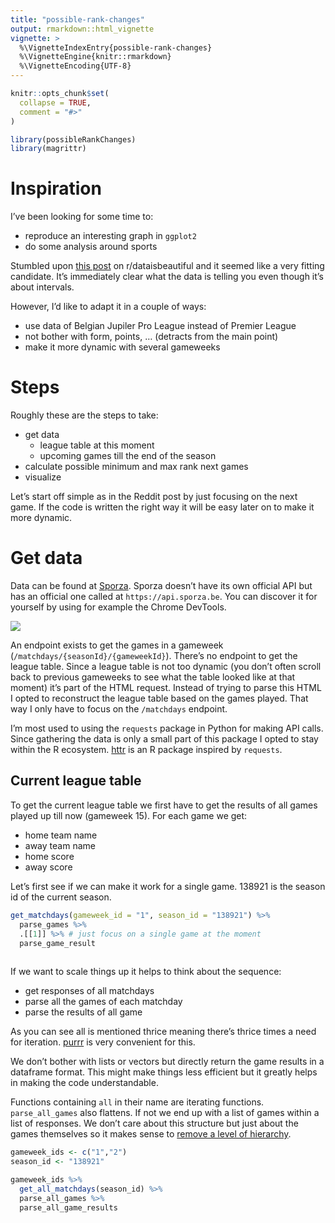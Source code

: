 ```yaml
---
title: "possible-rank-changes"
output: rmarkdown::html_vignette
vignette: >
  %\VignetteIndexEntry{possible-rank-changes}
  %\VignetteEngine{knitr::rmarkdown}
  %\VignetteEncoding{UTF-8}
---
```


```r
knitr::opts_chunk$set(
  collapse = TRUE,
  comment = "#>"
)
```

```r
library(possibleRankChanges)
library(magrittr)
```

# Inspiration

I've been looking for some time to:

- reproduce an interesting graph in `ggplot2`
- do some analysis around sports

Stumbled upon [this post](https://www.reddit.com/r/dataisbeautiful/comments/a9n0rv/this_season_ive_been_creating_these_possible/) on r/dataisbeautiful and it seemed like a very fitting candidate. It's immediately clear what the data is telling you even though it's about intervals. 

However, I'd like to adapt it in a couple of ways:

- use data of Belgian Jupiler Pro League instead of Premier League
- not bother with form, points, ... (detracts from the main point)
- make it more dynamic with several gameweeks

# Steps

Roughly these are the steps to take:

- get data
  - league table at this moment
  - upcoming games till the end of the season
- calculate possible minimum and max rank next games
- visualize

Let's start off simple as in the Reddit post by just focusing on the next game. If the code is written the right way it will be easy later on to make it more dynamic.

# Get data

Data can be found at [Sporza](https://sporza.be/nl/categorie/voetbal/jupiler-pro-league/). Sporza doesn't have its own official API but has an official one called at `https://api.sporza.be`. You can discover it for yourself by using for example the Chrome DevTools.

![](matchdays-endpoint-sporza.png)

An endpoint exists to get the games in a gameweek (`/matchdays/{seasonId}/{gameweekId}`). There's no endpoint to get the league table. Since a league table is not too dynamic (you don't often scroll back to previous gameweeks to see what the table looked like at that moment) it's part of the HTML request. Instead of trying to parse this HTML I opted to reconstruct the league table based on the games played. That way I only have to focus on the `/matchdays` endpoint.

I'm most used to using the `requests` package in Python for making API calls. Since gathering the data is only a small part of this package I opted to stay within the R ecosystem. [httr](https://cran.r-project.org/web/packages/httr/vignettes/quickstart.html) is an R package inspired by `requests`.

## Current league table

To get the current league table we first have to get the results of all games played up till now (gameweek 15). For each game we get:

- home team name
- away team name
- home score
- away score

Let's first see if we can make it work for a single game. 138921 is the season id of the current season.

```r
get_matchdays(gameweek_id = "1", season_id = "138921") %>% 
  parse_games %>% 
  .[[1]] %>% # just focus on a single game at the moment
  parse_game_result
  
```

If we want to scale things up it helps to think about the sequence:

- get responses of all matchdays
- parse all the games of each matchday
- parse the results of all game

As you can see all is mentioned thrice meaning there's thrice times a need for iteration. [purrr](https://purrr.tidyverse.org/) is very convenient for this. 

We don't bother with lists or vectors but directly return the game results in a dataframe format. This might make things less efficient but it greatly helps in making the code understandable.

Functions containing `all` in their name are iterating functions. `parse_all_games` also flattens. If not we end up with a list of games within a list of responses. We don't care about this structure but just about the games themselves so it makes sense to [remove a level of hierarchy](https://purrr.tidyverse.org/reference/flatten.html).

```r
gameweek_ids <- c("1","2")
season_id <- "138921"

gameweek_ids %>%
  get_all_matchdays(season_id) %>% 
  parse_all_games %>% 
  parse_all_game_results
```




